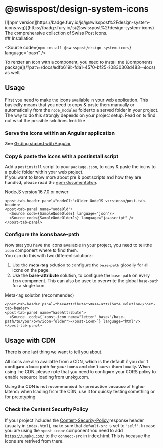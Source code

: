 
<Meta of={PackageIconsStories} />

# @swisspost/design-system-icons

<div className="npm-package-link">
  [![npm version](https://badge.fury.io/js/@swisspost%2Fdesign-system-icons.svg)](https://badge.fury.io/js/@swisspost%2Fdesign-system-icons)
</div>

<div className='lead'>
  The comprehensive collection of Swiss Post icons.
</div>

<PackageDocs changelog={changelog}>
  ## Installation

  <Source code={`npm install @swisspost/design-system-icons`} language="bash" />

  <post-banner>
    To render an icon with a component, you need to install the [Components
    package](/?path=/docs/edfb619b-fda1-4570-bf25-20830303d483--docs) as well.
  </post-banner>

  ## Usage

  First you need to make the icons available in your web application.
  This basically means that you need to copy & paste them manually or automatically from the `node_modules` folder to a served folder in your project.
  The way to do this strongly depends on your project setup.
  Read on to find out what the possible solutions look like...

  ### Serve the icons within an Angular application

  See [Getting started with Angular](/?path=/docs/8426deb2-3d6d-4fcc-90e6-1ca9737b2ed0--docs)

  ### Copy & paste the icons with a postinstall script

  Add a `postinstall` script to your `package.json`, to copy & paste the icons to a public folder within your web project.<br/>
  If you want to know more about pre & post scripts and how they are handled, please read the <a href="https://docs.npmjs.com/cli/v7/using-npm/scripts#description">npm documentation</a>.

  <post-tabs>
    <post-tab-header panel="nodeNew">NodeJS version 16.7.0 or newer</post-tab-header>
    <post-tab-panel name="nodeNew">
      <Source  code={SampleNode16} language="json"/>
    </post-tab-panel>

    <post-tab-header panel="nodeOld">Older NodeJS versions</post-tab-header>
    <post-tab-panel name="nodeOld">
      <Source code={SampleNodeOlder} language="json"/>
      <Source code={SampleNodeOlderJs} language="javascript" />
    </post-tab-panel>
  </post-tabs>

  ### Configure the icons base-path

  Now that you have the icons available in your project, you need to tell the `icon` component where to find them.<br/>
  You can do this with two different solutions:

  1. Use the **meta-tag** solution to configure the `base-path` globally for all icons on the page.
  2. Use the **base-attribute** solution, to configure the `base-path` on every `icon` component. This can also be used to overwrite the global `base-path` for a single icon.

  <post-tabs>
    <post-tab-header panel="metaTag">Meta-tag solution (recommended)</post-tab-header>
    <post-tab-panel name="metaTag">
      <Source code={SampleIconMeta} language="html" />
    </post-tab-panel>

    <post-tab-header panel="baseAttribute">Base-attribute solution</post-tab-header>
    <post-tab-panel name="baseAttribute">
      <Source  code={`<post-icon name="letter" base="/base-path/to/your/own/icon-folder"></post-icon>`} language="html"/>
    </post-tab-panel>
  </post-tabs>

  ## Usage with CDN

  There is one last thing we want to tell you about.

  All icons are also available from a CDN, which is the default if you don't configure a base path for your icons and don't serve them locally. When using the CDN, please note that you need to configure your CORS policy to enable resource loading from unpkg.com.

  <post-banner type="warning">
    Using the CDN is not recommended for production because of higher latency when loading from the
    CDN, use it for quickly testing something or for prototyping.
  </post-banner>

  ### Check the Content Security Policy

  If your project includes the <a href="https://developer.mozilla.org/en-US/docs/Web/HTTP/Headers/Content-Security-Policy">Content-Security-Policy</a> response header (usually in `index.html`),
  make sure that `default-src` is set to `'self'`. In case you are using the `<post-icon>` component you need to add [`https://unpkg.com/`](https://unpkg.com/) to the `connect-src` in index.html. This is becasue the icons are retrived from there.
</PackageDocs>
